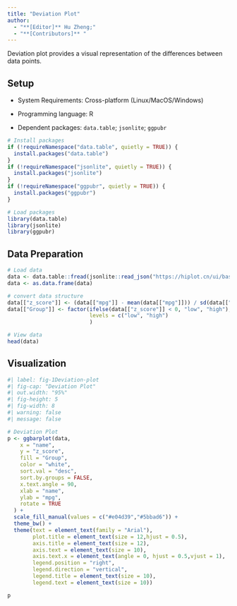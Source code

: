 ```yaml
---
title: "Deviation Plot"
author:
  - "**[Editor]** Hu Zheng;"
  - "**[Contributors]** "
---
```


Deviation plot provides a visual representation of the differences between data points.

## Setup

-   System Requirements: Cross-platform (Linux/MacOS/Windows)

-   Programming language: R

-   Dependent packages: `data.table`; `jsonlite`; `ggpubr`

```r
# Install packages
if (!requireNamespace("data.table", quietly = TRUE)) {
  install.packages("data.table")
}
if (!requireNamespace("jsonlite", quietly = TRUE)) {
  install.packages("jsonlite")
}
if (!requireNamespace("ggpubr", quietly = TRUE)) {
  install.packages("ggpubr")
}

# Load packages
library(data.table)
library(jsonlite)
library(ggpubr)
```

## Data Preparation

```r
# Load data
data <- data.table::fread(jsonlite::read_json("https://hiplot.cn/ui/basic/deviation-plot/data.json")$exampleData$textarea[[1]])
data <- as.data.frame(data)

# convert data structure
data[["z_score"]] <- (data[["mpg"]] - mean(data[["mpg"]])) / sd(data[["mpg"]])
data[["Group"]] <- factor(ifelse(data[["z_score"]] < 0, "low", "high"),
                          levels = c("low", "high")
                          )

# View data
head(data)
```

## Visualization

```r
#| label: fig-1Deviation-plot
#| fig-cap: "Deviation Plot"
#| out.width: "95%"
#| fig-height: 5
#| fig-width: 8
#| warning: false
#| message: false

# Deviation Plot
p <- ggbarplot(data,
    x = "name",
    y = "z_score",
    fill = "Group",
    color = "white",
    sort.val = "desc",
    sort.by.groups = FALSE,
    x.text.angle = 90,
    xlab = "name",
    ylab = "mpg",
    rotate = TRUE
  ) +
  scale_fill_manual(values = c("#e04d39","#5bbad6")) +
  theme_bw() +
  theme(text = element_text(family = "Arial"),
        plot.title = element_text(size = 12,hjust = 0.5),
        axis.title = element_text(size = 12),
        axis.text = element_text(size = 10),
        axis.text.x = element_text(angle = 0, hjust = 0.5,vjust = 1),
        legend.position = "right",
        legend.direction = "vertical",
        legend.title = element_text(size = 10),
        legend.text = element_text(size = 10))

p
```


